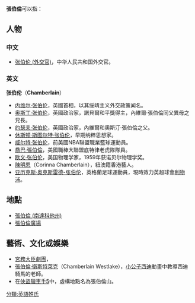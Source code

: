 '''張伯倫'''可以指：

==人物==
===中文===
*[[张伯伦_(外交官)|张伯伦 (外交官)]]，中华人民共和国外交官。

===英文===
'''张伯伦'''（'''Chamberlain'''）
*[[内维尔·张伯伦|内维尔·张伯伦]]，英國首相，以其绥靖主义外交政策闻名。
*[[奥斯丁·张伯伦|奥斯丁·张伯伦]]，英國政治家，諾貝爾和平獎得主，內維爾·張伯倫同父異母之兄長。
*[[约瑟夫·张伯伦|约瑟夫·张伯伦]]，英國政治家，內維爾和奧斯汀·張伯倫之父。
*[[休斯顿·斯图尔特·张伯伦|休斯顿·斯图尔特·张伯伦]]，早期纳粹思想家。
*[[威尔特·张伯伦|威尔特·张伯伦]]，前美國NBA聯盟職業籃球運動員。
*[[喬巴·張伯倫|喬巴·張伯倫]]，美國職棒大聯盟底特律老虎隊隊員。
*[[欧文·张伯伦|欧文·张伯伦]]，美国物理学家，1959年获诺贝尔物理学奖。
*[[陳明恩|陳明恩]]（Corinna Chamberlain），紐澳籍香港藝人。
*[[亚历克斯·奥克斯雷德-张伯伦|亚历克斯·奥克斯雷德-张伯伦]]，英格蘭足球運動員，現時效力英超球會[[利物浦足球俱乐部|利物浦]]。

== 地點 ==
*[[張伯倫_(南達科他州)|張伯倫 (南達科他州)]]
*[[張伯倫廣場|張伯倫廣場]]

== 藝術、文化或娛樂 ==
*[[宮務大臣劇團|宮務大臣劇團]]，{{lang-en|Lord Chamberlain's Men}}
*[[張伯倫·衛斯特萊克|張伯倫·衛斯特萊克]]（Chamberlain Westlake），[[小公子西迪|小公子西迪]]動畫中教導西迪騎馬的老師。
* 在[[俠盜獵車手V|俠盜獵車手5]]中，虛構地點名為張伯倫山。

{{disambig|Cat=三字人名消歧义|bo}}
[[分類:英語姓氏|分類:英語姓氏]]